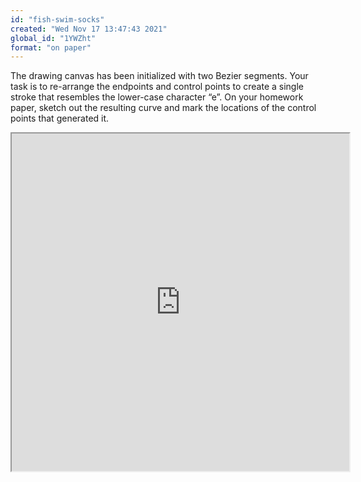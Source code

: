 ```yaml
---
id: "fish-swim-socks"
created: "Wed Nov 17 13:47:43 2021"
global_id: "1YWZht"
format: "on paper"
---
```


The drawing canvas has been initialized with two Bezier segments. Your task is to re-arrange the endpoints and control points to create a single stroke that resembles the lower-case character "e". On your homework paper, sketch out the resulting curve and mark the locations of the control points that generated it.

<p align="center"><iframe width="540" height="540" src="http://www.mosaic-web.org/bezier-app.svg?a=.2,.2,.3,.3,.4,.4,.5,.5&b=.5,.5,.7,.7,.8,.5,.9,.9&c=-100,-100,-100,-100&animate=0"></iframe></p> 
